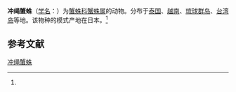 {{Speciesbox
| name = 冲绳蟹蛛
| status = 
| status_system = 
| image = 
| genus = Thomisus
| species = okinawensis
| authority = (Strand, 1907)<ref name='id14589'>{{cite web| url =http://www.bioinfo.cn/db05/BjdwSpecies.php?action=view&id=14589| title =冲绳蟹蛛| work =《中国动物物种编目数据库》| publisher =中国科学院微生物研究所| author =中国科学院动物研究所| accessdate =2009-04-28| deadurl =yes| archiveurl =https://web.archive.org/web/20160305064620/http://www.bioinfo.cn/db05/BjdwSpecies.php?action=view&id=14589| archivedate =2016-03-05}}</ref>
}}

'''冲绳蟹蛛'''（[[学名|学名]]：{{lang|la|''Thomisus okinawensis''}}）为[[蟹蛛科|蟹蛛科]][[蟹蛛属|蟹蛛属]]的动物。分布于[[泰国|泰国]]、[[越南|越南]]、[[琉球群岛|琉球群岛]]、[[台湾岛|台湾岛]]等地。该物种的模式产地在日本。<ref name='id14589'/>

== 参考文献 ==
{{reflist}}

{{Wikispecies|Thomisus okinawensis}}
{{Taxonbar|from=Q940864}}

[[Category:蟹蛛属|冲绳蟹蛛]]


{{蜘蛛小作品}}